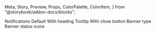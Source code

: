   Meta,
  Story,
  Preview,
  Props,
  ColorPalette,
  ColorItem,
} from "@storybook/addon-docs/blocks";


<Meta title="Notifications" />

<Preview>
  <Story 
    name="Notification"
    parameters={{
      design: {
        type: "figma",
        url:
          "https://www.figma.com/file/KVbqwH1I4lStgUwTK4Wr8z/App-Design-System?node-id=1632%3A0",
      },
    }}
    >
    <View>
      <Text type="h3">Notifications</Text>
      <Text type="h4">Default</Text>
      <View
      style={{ alignItems: "flex-start", display: "grid", gridTemplateColumns: "repeat(4, 1fr)", gridColumnGap: 10, gridRowGap: 10, maxWidth: 1400}}>
        <Notification colorType="positive" content="This is a success IN with only one line of text"></Notification>
        <Notification colorType="negative" content="This is a error IN with only one line of text"></Notification>
        <Notification colorType="informative" content="This is a warning IN with only one line of text"></Notification>
        <Notification colorType="default" content="This is a info IN with only one line of text"></Notification>
      </View>
      <Text type="h4">With heading</Text>
      <View
      style={{ alignItems: "flex-start", display: "grid", gridTemplateColumns: "repeat(4, 1fr)", gridColumnGap: 10, gridRowGap: 10, maxWidth: 1400}}>
        <Notification colorType="positive" heading="The core of the success IN in one line." content="This is a success IN with only one line of text"></Notification>
        <Notification colorType="negative" heading="The core of the error IN in one line." content="This is a error IN with only one line of text"></Notification>
        <Notification colorType="informative" heading="The core of the informative IN in one line." content="This is a warning IN with only one line of text"></Notification>
        <Notification colorType="default" heading="The core of the info IN in one line." content="This is a info IN with only one line of text"></Notification>
      </View>
      <Text type="h4">Tooltip</Text>
      <View
      style={{ alignItems: "flex-start", display: "grid", gridTemplateColumns: "repeat(4, 1fr)", gridColumnGap: 10, gridRowGap: 10, maxWidth: 1400}}>
        <Notification colorType="positive" arrowEnabled={true} arrowPosition="top" heading="The core of the success IN in one line." content="This is a success IN with only one line of text"></Notification>
        <Notification colorType="negative" arrowEnabled={true} arrowPosition="top" heading="The core of the error IN in one line." content="This is a error IN with only one line of text"></Notification>
        <Notification colorType="informative" arrowEnabled={true} arrowPosition="top" heading="The core of the warning IN in one line." content="This is a warning IN with only one line of text"></Notification>
        <Notification colorType="default" arrowEnabled={true} arrowPosition="top" heading="The core of the info IN in one line." content="This is a info IN with only one line of text"></Notification>
        <Notification colorType="positive" arrowEnabled={true} arrowPosition="bottom" heading="The core of the success IN in one line." content="This is a success IN with only one line of text"></Notification>
        <Notification colorType="negative" arrowEnabled={true} arrowPosition="bottom" heading="The core of the error IN in one line." content="This is a error IN with only one line of text"></Notification>
        <Notification colorType="informative" arrowEnabled={true} arrowPosition="bottom" heading="The core of the warning IN in one line." content="This is a warning IN with only one line of text"></Notification>
        <Notification colorType="default" arrowEnabled={true} arrowPosition="bottom" heading="The core of the info IN in one line." content="This is a info IN with only one line of text"></Notification>
      </View>
      <Text type="h4">With close button</Text>
      <View
      style={{ alignItems: "flex-start", display: "grid", gridTemplateColumns: "repeat(4, 1fr)", gridColumnGap: 10, gridRowGap: 10, maxWidth: 1400}}>
        <Notification colorType="positive" heading="The core of the success IN in one line." content="This is a success IN with only one line of text" isCloseable={true}></Notification>
        <Notification colorType="negative" heading="The core of the error IN in one line." content="This is a error IN with only one line of text" isCloseable={true}></Notification>
        <Notification colorType="informative" heading="The core of the informative IN in one line." content="This is a warning IN with only one line of text" isCloseable={true}></Notification>
        <Notification colorType="default" heading="The core of the info IN in one line." content="This is a info IN with only one line of text" isCloseable={true}></Notification>
      </View>
      <Text type="h4">Banner type</Text>
      <View
      style={{ alignItems: "flex-start", display: "grid", gridTemplateColumns: "repeat(4, 1fr)", gridColumnGap: 10, gridRowGap: 10, maxWidth: 1400}}>
        <Notification colorType="positive" heading="The core of the success IN in one line." content="This is a success IN with only one line of text" isBanner={true}></Notification>
        <Notification colorType="negative" heading="The core of the error IN in one line." content="This is a error IN with only one line of text" isBanner={true}></Notification>
        <Notification colorType="informative" heading="The core of the informative IN in one line." content="This is a warning IN with only one line of text" isBanner={true}></Notification>
        <Notification colorType="default" heading="The core of the info IN in one line." content="This is a info IN with only one line of text" isBanner={true}></Notification>
      </View>
      <Text type="h4">Banner status icons</Text>
      <View
      style={{ alignItems: "flex-start", display: "grid", gridTemplateColumns: "repeat(4, 1fr)", gridColumnGap: 10, gridRowGap: 10, maxWidth: 1400}}>
        <Notification colorType="positive" heading="The core of the success IN in one line." content="This is a success IN with only one line of text" isBanner={true} hasIcon={true} iconType="success"></Notification>
        <Notification colorType="negative" heading="The core of the error IN in one line." content="This is a error IN with only one line of text" isBanner={true} hasIcon={true} iconType="error"></Notification>
        <Notification colorType="informative" heading="The core of the informative IN in one line." content="This is a warning IN with only one line of text" isBanner={true} hasIcon={true} iconType="warning"></Notification>
        <Notification colorType="default" heading="The core of the info IN in one line." content="This is a info IN with only one line of text" isBanner={true} hasIcon={true} iconType="info"></Notification>
        </View>
    </View>
  </Story>
</Preview>

<Props of={Notification} />